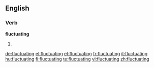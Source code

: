 ==English==

===Verb===
'''fluctuating'''

# {{present participle of|fluctuate}}

[[de:fluctuating]]
[[el:fluctuating]]
[[et:fluctuating]]
[[fr:fluctuating]]
[[it:fluctuating]]
[[hu:fluctuating]]
[[fi:fluctuating]]
[[te:fluctuating]]
[[vi:fluctuating]]
[[zh:fluctuating]]